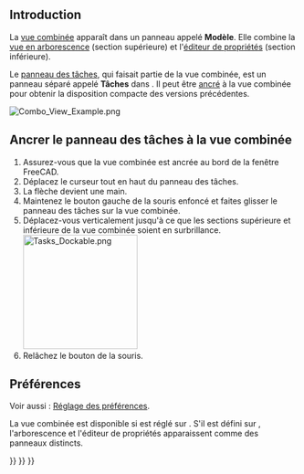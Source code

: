<languages/>
{{TOCright}}

== Introduction ==

La [[Combo_view/fr|vue combinée]] apparaît dans un panneau appelé '''Modèle'''. Elle combine la [[Tree_view/fr|vue en arborescence]] (section supérieure) et l'[[Property_editor/fr|éditeur de propriétés]] (section inférieure).

Le [[Task_panel/fr|panneau des tâches]], qui faisait partie de la vue combinée, est un panneau séparé appelé '''Tâches''' dans {{VersionPlus/fr|1.0}}. Il peut être [[#Ancrer_le_panneau_des_tâches_à_la_vue_combinée|ancré]] à la vue combinée pour obtenir la disposition compacte des versions précédentes.

[[File:Combo_View_Example.png]]
{{Caption|La vue combinée (onglet Modèle) avec le panneau des tâches ancré (onglet Tâches)}}

<span id="Dock_Task_panel_on_top_of_Combo_view"></span>
== Ancrer le panneau des tâches à la vue combinée ==

# Assurez-vous que la vue combinée est ancrée au bord de la fenêtre FreeCAD.
# Déplacez le curseur tout en haut du panneau des tâches.
# La flèche devient une main.
# Maintenez le bouton gauche de la souris enfoncé et faites glisser le panneau des tâches sur la vue combinée.
# Déplacez-vous verticalement jusqu'à ce que les sections supérieure et inférieure de la vue combinée soient en surbrillance.<br>[[File:Tasks_Dockable.png|200px]]
# Relâchez le bouton de la souris.

<span id="Preferences"></span>
==Préférences==

Voir aussi : [[Preferences_Editor/fr|Réglage des préférences]].

La vue combinée est disponible si {{MenuCommand|Édition → Préférences... → Général → Général → Mode d'affichage de l'arborescence et des propriétés}} est réglé sur {{Value|Combiné}}. S'il est défini sur {{Value|Indépendant}}, l'arborescence et l'éditeur de propriétés apparaissent comme des panneaux distincts.


{{Interface_navi{{#translation:}}}}
{{Std_Base_navi{{#translation:}}}}
{{Userdocnavi{{#translation:}}}}